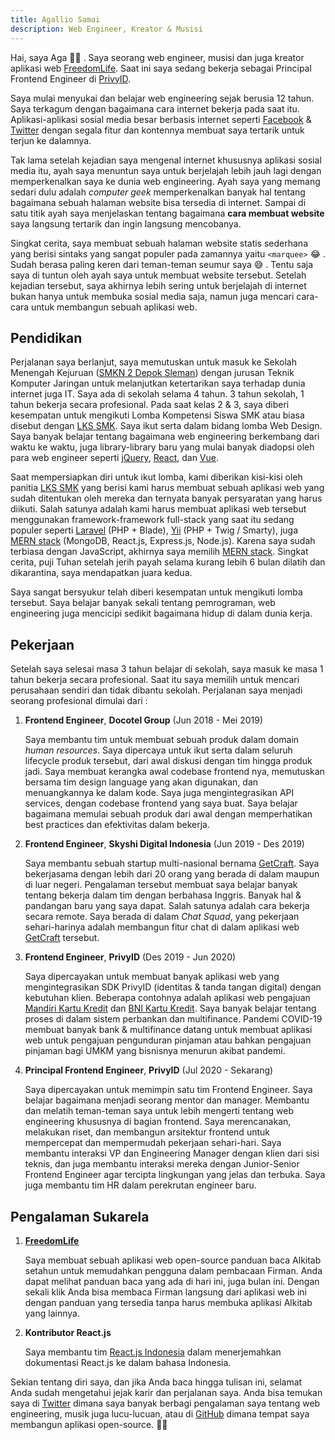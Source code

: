 ```yaml
---
title: Agallio Samai
description: Web Engineer, Kreator & Musisi
---
```


Hai, saya Aga 👋🏻 . Saya seorang web engineer, musisi dan juga kreator aplikasi web [FreedomLife](https://freedomlife.id). Saat ini saya sedang bekerja sebagai Principal Frontend Engineer di [PrivyID](https://privy.id).

Saya mulai menyukai dan belajar web engineering sejak berusia 12 tahun. Saya terkagum dengan bagaimana cara internet bekerja pada saat itu. Aplikasi-aplikasi sosial media besar berbasis internet seperti [Facebook](https://facebook.com) & [Twitter](https://twitter.com) dengan segala fitur dan kontennya membuat saya tertarik untuk terjun ke dalamnya.

Tak lama setelah kejadian saya mengenal internet khususnya aplikasi sosial media itu, ayah saya menuntun saya untuk berjelajah lebih jauh lagi dengan memperkenalkan saya ke dunia web engineering. Ayah saya yang memang sedari dulu adalah _computer geek_ memperkenalkan banyak hal tentang bagaimana sebuah halaman website bisa tersedia di internet. Sampai di satu titik ayah saya menjelaskan tentang bagaimana **cara membuat website** saya langsung tertarik dan ingin langsung mencobanya.

Singkat cerita, saya membuat sebuah halaman website statis sederhana yang berisi sintaks yang sangat populer pada zamannya yaitu `<marquee>` 😂 . Sudah berasa paling keren dari teman-teman seumur saya 😅 . Tentu saja saya di tuntun oleh ayah saya untuk membuat website tersebut. Setelah kejadian tersebut, saya akhirnya lebih sering untuk berjelajah di internet bukan hanya untuk membuka sosial media saja, namun juga mencari cara-cara untuk membangun sebuah aplikasi web.

## Pendidikan

Perjalanan saya berlanjut, saya memutuskan untuk masuk ke Sekolah Menengah Kejuruan ([SMKN 2 Depok Sleman](https://smkn2depoksleman.sch.id/wp/)) dengan jurusan Teknik Komputer Jaringan untuk melanjutkan ketertarikan saya terhadap dunia internet juga IT. Saya ada di sekolah selama 4 tahun. 3 tahun sekolah, 1 tahun bekerja secara profesional. Pada saat kelas 2 & 3, saya diberi kesempatan untuk mengikuti Lomba Kompetensi Siswa SMK atau biasa disebut dengan [LKS SMK](https://id.wikipedia.org/wiki/Lomba_Kompetensi_Siswa). Saya ikut serta dalam bidang lomba Web Design. Saya banyak belajar tentang bagaimana web engineering berkembang dari waktu ke waktu, juga library-library baru yang mulai banyak diadopsi oleh para web engineer seperti [jQuery](https://jquery.com/), [React](https://reactjs.org/), dan [Vue](https://vuejs.org/).

Saat mempersiapkan diri untuk ikut lomba, kami diberikan kisi-kisi oleh panitia [LKS SMK](https://id.wikipedia.org/wiki/Lomba_Kompetensi_Siswa) yang berisi kami harus membuat sebuah aplikasi web yang sudah ditentukan oleh mereka dan ternyata banyak persyaratan yang harus diikuti. Salah satunya adalah kami harus membuat aplikasi web tersebut menggunakan framework-framework full-stack yang saat itu sedang populer seperti [Laravel](https://laravel.com/) (PHP + Blade), [Yii](https://www.yiiframework.com/) (PHP + Twig / Smarty), juga [MERN stack](https://www.mongodb.com/mern-stack) (MongoDB, React.js, Express.js, Node.js). Karena saya sudah terbiasa dengan JavaScript, akhirnya saya memilih [MERN stack](https://www.mongodb.com/mern-stack). Singkat cerita, puji Tuhan setelah jerih payah selama kurang lebih 6 bulan dilatih dan dikarantina, saya mendapatkan juara kedua.

Saya sangat bersyukur telah diberi kesempatan untuk mengikuti lomba tersebut. Saya belajar banyak sekali tentang pemrograman, web engineering juga mencicipi sedikit bagaimana hidup di dalam dunia kerja.

## Pekerjaan

Setelah saya selesai masa 3 tahun belajar di sekolah, saya masuk ke masa 1 tahun bekerja secara profesional. Saat itu saya memilih untuk mencari perusahaan sendiri dan tidak dibantu sekolah. Perjalanan saya menjadi seorang profesional dimulai dari :

1. **Frontend Engineer**, **Docotel Group** (Jun 2018 - Mei 2019)

   Saya membantu tim untuk membuat sebuah produk dalam domain _human resources_. Saya dipercaya untuk ikut serta dalam seluruh lifecycle produk tersebut, dari awal diskusi dengan tim hingga produk jadi. Saya membuat kerangka awal codebase frontend nya, memutuskan bersama tim design language yang akan digunakan, dan menuangkannya ke dalam kode. Saya juga mengintegrasikan API services, dengan codebase frontend yang saya buat. Saya belajar bagaimana memulai sebuah produk dari awal dengan memperhatikan best practices dan efektivitas dalam bekerja.

2. **Frontend Engineer**, **Skyshi Digital Indonesia** (Jun 2019 - Des 2019)

   Saya membantu sebuah startup multi-nasional bernama [GetCraft](https://getcraft.com). Saya bekerjasama dengan lebih dari 20 orang yang berada di dalam maupun di luar negeri. Pengalaman tersebut membuat saya belajar banyak tentang bekerja dalam tim dengan berbahasa Inggris. Banyak hal & pandangan baru yang saya dapat. Salah satunya adalah cara bekerja secara remote. Saya berada di dalam _Chat Squad_, yang pekerjaan sehari-harinya adalah membangun fitur chat di dalam aplikasi web [GetCraft](https://getcraft.com) tersebut.

3. **Frontend Engineer**, **PrivyID** (Des 2019 - Jun 2020)

   Saya dipercayakan untuk membuat banyak aplikasi web yang mengintegrasikan SDK PrivyID (identitas & tanda tangan digital) dengan kebutuhan klien. Beberapa contohnya adalah aplikasi web pengajuan [Mandiri Kartu Kredit](https://apply.mandirikartukredit.com/) dan [BNI Kartu Kredit](https://applykartukredit.bni.co.id/). Saya banyak belajar tentang proses di dalam sistem perbankan dan multifinance. Pandemi COVID-19 membuat banyak bank & multifinance datang untuk membuat aplikasi web untuk pengajuan pengunduran pinjaman atau bahkan pengajuan pinjaman bagi UMKM yang bisnisnya menurun akibat pandemi.

4. **Principal Frontend Engineer**, **PrivyID** (Jul 2020 - Sekarang)

   Saya dipercayakan untuk memimpin satu tim Frontend Engineer. Saya belajar bagaimana menjadi seorang mentor dan manager. Membantu dan melatih teman-teman saya untuk lebih mengerti tentang web engineering khususnya di bagian frontend. Saya merencanakan, melakukan riset, dan membangun arsitektur frontend untuk mempercepat dan mempermudah pekerjaan sehari-hari. Saya membantu interaksi VP dan Engineering Manager dengan klien dari sisi teknis, dan juga membantu interaksi mereka dengan Junior-Senior Frontend Engineer agar tercipta lingkungan yang jelas dan terbuka. Saya juga membantu tim HR dalam perekrutan engineer baru.

## Pengalaman Sukarela

1. **[FreedomLife](https://freedomlife.id)**

   Saya membuat sebuah aplikasi web open-source panduan baca Alkitab setahun untuk memudahkan pengguna dalam pembacaan Firman. Anda dapat melihat panduan baca yang ada di hari ini, juga bulan ini. Dengan sekali klik Anda bisa membaca Firman langsung dari aplikasi web ini dengan panduan yang tersedia tanpa harus membuka aplikasi Alkitab yang lainnya.

2. **Kontributor React.js**

   Saya membantu tim [React.js Indonesia](https://github.com/reactjs/id.reactjs.org) dalam menerjemahkan dokumentasi React.js ke dalam bahasa Indonesia.

Sekian tentang diri saya, dan jika Anda baca hingga tulisan ini, selamat Anda sudah mengetahui jejak karir dan perjalanan saya. Anda bisa temukan saya di [Twitter](https://twitter.com/agalliosamai) dimana saya banyak berbagi pengalaman saya tentang web engineering, musik juga lucu-lucuan, atau di [GitHub](https://github.com/agallio) dimana tempat saya membangun aplikasi open-source. 👋🏻
